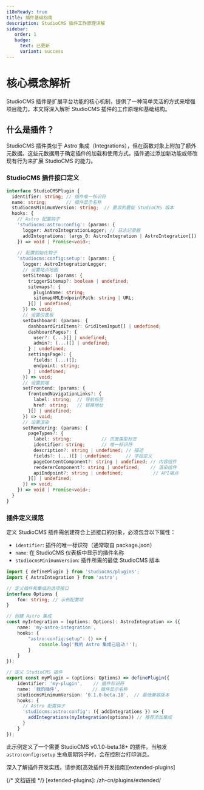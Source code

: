 ```yaml
---
i18nReady: true
title: 插件基础指南
description: StudioCMS 插件工作原理详解
sidebar:
   order: 1
   badge:
     text: 已更新
     variant: success
---
```



# 核心概念解析

StudioCMS 插件是扩展平台功能的核心机制，提供了一种简单灵活的方式来增强项目能力。本文将深入解析 StudioCMS 插件的工作原理和基础结构。

## 什么是插件？

StudioCMS 插件类似于 Astro 集成（Integrations），但在函数对象上附加了额外元数据。这些元数据用于确定插件的加载和使用方式。插件通过添加新功能或修改现有行为来扩展 StudioCMS 的能力。

### StudioCMS 插件接口定义

```ts
interface StudioCMSPlugin {
  identifier: string; // 插件唯一标识符
  name: string;       // 插件显示名称
  studiocmsMinimumVersion: string;  // 要求的最低 StudioCMS 版本
  hooks: {
    // Astro 配置钩子
    'studiocms:astro:config': (params: {
      logger: AstroIntegrationLogger; // 日志记录器
      addIntegrations: (args_0: AstroIntegration | AstroIntegration[]) => void; // 添加集成
    }) => void | Promise<void>;
    
    // 配置初始化钩子
    'studiocms:config:setup': (params: {
      logger: AstroIntegrationLogger;
      // 设置站点地图
      setSitemap: (params: {
        triggerSitemap?: boolean | undefined;
        sitemaps?: {
          pluginName: string;
          sitemapXMLEndpointPath: string | URL;
        }[] | undefined;
      }) => void;
      // 设置仪表板
      setDashboard: (params: {
        dashboardGridItems?: GridItemInput[] | undefined;
        dashboardPages?: {
          user?: (...)[] | undefined;
          admin?: (...)[] | undefined;
        } | undefined;
        settingsPage?: {
          fields: (...)[];
          endpoint: string;
        } | undefined;
      }) => void;
      // 设置前端
      setFrontend: (params: {
        frontendNavigationLinks?: {
          label: string;  // 导航标签
          href: string;   // 链接地址
        }[] | undefined;
      }) => void;
      // 设置渲染
      setRendering: (params: {
        pageTypes?: {
          label: string;           // 页面类型标签
          identifier: string;      // 唯一标识符
          description?: string | undefined; // 描述
          fields?: (...)[] | undefined;     // 字段定义
          pageContentComponent?: string | undefined; // 内容组件
          rendererComponent?: string | undefined;    // 渲染组件
          apiEndpoint?: string | undefined;           // API端点
        }[] | undefined;
      }) => void;
    }) => void | Promise<void>;
  }
}
```

### 插件定义规范

定义 StudioCMS 插件需创建符合上述接口的对象，必须包含以下属性：

- `identifier`: 插件的唯一标识符（通常取自 package.json）
- `name`: 在 StudioCMS 仪表板中显示的插件名称
- `studiocmsMinimumVersion`: 插件所需的最低 StudioCMS 版本

```ts twoslash title="my-plugin.ts"
import { definePlugin } from 'studiocms/plugins';
import { AstroIntegration } from 'astro';

// 定义插件和集成的选项接口
interface Options {
    foo: string; // 示例配置项
}

// 创建 Astro 集成
const myIntegration = (options: Options): AstroIntegration => ({
    name: 'my-astro-integration',
    hooks: {
        "astro:config:setup": () => {
            console.log('我的 Astro 集成已启动！');
        }
    }
});

// 定义 StudioCMS 插件
export const myPlugin = (options: Options) => definePlugin({
    identifier: 'my-plugin',    // 插件标识符
    name: '我的插件',            // 插件显示名称
    studiocmsMinimumVersion: '0.1.0-beta.18',  // 最低兼容版本
    hooks: {
      // Astro 配置钩子
      'studiocms:astro:config': ({ addIntegrations }) => {
        addIntegrations(myIntegration(options)) // 推荐添加集成
      }
    }
});
```

此示例定义了一个需要 StudioCMS v0.1.0-beta.18+ 的插件。当触发 `astro:config:setup` 生命周期钩子时，会在控制台打印消息。

<ReadMore>深入了解插件开发实践，请参阅[高效插件开发指南][extended-plugins]</ReadMore>

{/* 文档链接 */}
[extended-plugins]: /zh-cn/plugins/extended/